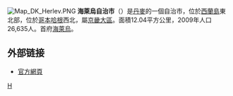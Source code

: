 [[File:Map_DK_Herlev.PNG|right]]
'''海萊烏自治市'''（{{lang-da|Herlev Kommune}}）是[[丹麥|丹麥]]的一個自治市，位於[[西蘭島|西蘭島]]東北部，位於[[哥本哈根|哥本哈根]]西北，屬[[京畿大區|京畿大區]]。面積12.04平方公里，2009年人口26,635人。首府[[海萊烏|海萊烏]]。

==外部链接==
* [http://www.herlev.dk/ 官方網頁] {{Wayback|url=http://www.herlev.dk/ |date=20210303190834 }}
{{丹麥自治市}}
[[Category:丹麥市鎮|H]]